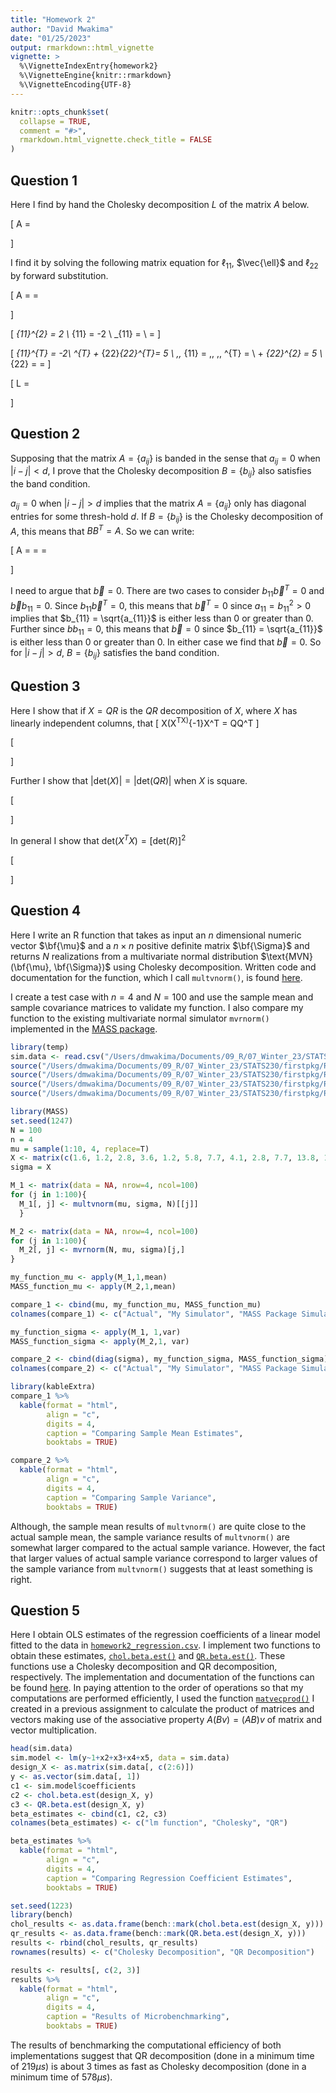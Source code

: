```yaml
---
title: "Homework 2"
author: "David Mwakima"
date: "01/25/2023"
output: rmarkdown::html_vignette
vignette: >
  %\VignetteIndexEntry{homework2}
  %\VignetteEngine{knitr::rmarkdown}
  %\VignetteEncoding{UTF-8}
---
```


```r
knitr::opts_chunk$set(
  collapse = TRUE,
  comment = "#>",
  rmarkdown.html_vignette.check_title = FALSE
)
```

## Question 1

Here I find by hand the Cholesky decomposition $L$ of the matrix $A$ below.

\[
A = \begin{pmatrix} 
2 & - 2 \\
-2 & 5
\end{pmatrix}
\]

I find it by solving the following matrix equation for $\ell_{11}$, $\vec{\ell}$ and $\ell_{22}$ by forward substitution.

\[
A = \begin{pmatrix} 
2 & - 2 \\
-2 & 5
\end{pmatrix} = \begin{pmatrix} \ell_{11} & \vec{\bf{0}} & \\
\vec{\ell} & \ell_{22}
\end{pmatrix} \begin{pmatrix} \ell_{11} & \ell_{11}^{T} & \\
\vec{\bf{0}}^{T} & \ell_{22}^{T}
\end{pmatrix}
\]

\[
\ell_{11}^{2} = 2  \\
\vec{\ell}\ell_{11} = -2 \\
\implies \ell_{11} = \boxed{\sqrt{2}}  \\
\implies \vec{\ell} = \boxed{\frac{-2}{\sqrt{2}}}
\]

\[
\ell_{11}\vec{\ell}^{T} = -2\\
\vec{\ell}\vec{\ell}^{T} + \ell_{22}\ell_{22}^{T}= 5 \\
\implies \text{From}\,\, \ell_{11} = \sqrt{2}\,\, \text{that}\,\, \vec{\ell}^{T} = \frac{-2}{\sqrt{2}} \\
\implies 2 + \ell_{22}^{2} = 5 \\
\implies \ell_{22} = \sqrt{5 - 2} = \boxed{\sqrt{3}}
\]

\[
\implies L = \begin{pmatrix}
\sqrt{2} & 0 \\
\frac{-2}{\sqrt{2}} & \sqrt{3}
\end{pmatrix}
\]

## Question 2

Supposing that the matrix $A = \{a_{ij} \}$ is banded in the sense that $a_{ij} = 0$ when $|i - j| < d$, I prove that the Cholesky decomposition $B = \{b_{ij} \}$ also satisfies the band condition.

$a_{ij} = 0$ when $|i - j| > d$ implies that the matrix $A = \{a_{ij}\}$ only has diagonal entries for some thresh-hold $d$. If $B = \{b_{ij} \}$ is the Cholesky decomposition of $A$, this means that $BB^{T} = A$. So we can write: 

\[
A = \begin{pmatrix} 
a_{11} & 0 \\
0 & \vec{a}_{22}
\end{pmatrix} = \begin{pmatrix} b_{11} & \vec{\bf{0}} & \\
\vec{b} & b_{22}
\end{pmatrix} \begin{pmatrix} b_{11} & \vec{b}^{T} & \\
\vec{\bf{0}}^{T} & b_{22}^{T}
\end{pmatrix} = \begin{pmatrix} 
b_{11}^{2} & b_{11}\vec{b}^{T} \\
\vec{b}b_{11} & \vec{b}b^{T} + b_{22}^{2}
\end{pmatrix}
\]

I need to argue that $\vec{b} = 0$. There are two cases to consider $b_{11}\vec{b}^{T}  = 0$ and $\vec{b}b_{11} = 0$. Since $b_{11}\vec{b}^{T}  = 0$, this means that $\vec{b}^{T} = 0$ since $a_{11} = b_{11}^{2} > 0$ implies that $b_{11} = \sqrt{a_{11}}$ is either less than $0$ or greater than $0$. Further since $bb_{11} = 0$, this means that $\vec{b} = 0$ since $b_{11} = \sqrt{a_{11}}$ is either less than $0$ or greater than $0$. In either case we find that $\vec{b} = 0$. So for $|i - j|>d$, $B = \{b_{ij}\}$ satisfies the band condition.

## Question 3

Here I show that if $X = QR$ is the $QR$ decomposition of $X$, where $X$ has linearly independent columns, that 
\[
X(X^TX)^{-1}X^T = QQ^T
\]

\[
\begin{aligned}
X(X^TX)^{-1}X^T &= (QR)((QR)^T(QR))^{-1}(QR)^T \\
&=(QR)(R^TQ^T(QR))^{-1}R^TQ^T \\
&=(QR)(R^TR)^{-1}R^TQ^T \,\,\,\text{since}\,\, Q^{T}Q = I\\
&=(QR)R^TQ^T \,\,\,\text{since}\,\, R^{T}R = I\\
&=QQ^T \,\,\,\text{since} R^{T}R = I
\end{aligned}
\]

Further I show that $|\text{det}(X)| = |\text{det}(QR)|$ when $X$ is square.

\[
\begin{aligned}
|\text{det}(X)| &= |\text{det}(QR)| \\
 &= |\text{det}(Q)\text{det}(R)| \\
 &= |\pm1 \text{det}(R)| \,\,\,\text{since}\,\,Q \,\,\text{is orthonormal} \\
 &= |\text{det}(R)|
\end{aligned}
\]

In general I show that $\text{det}(X^TX) = [\text{det}(R)]^2$

\[
\begin{aligned}
\text{det}(X^TX) &= \text{det}((QR)^TQR)\\
          &= \text{det}(R^TQ^TQR) \\
          &= \text{det}(R^TR)\,\,\,\text{since}\,\,Q^TQ = I\\ 
          &= \text{det}(R^T)\text{det}(R) \\
          &= \text{det}(R)\text{det}(R) \,\,\,\text{since}\,\,R^T = R\\ 
          &= [\text{det}(R)]^2
\end{aligned}
\]

## Question 4

Here I write an R function that takes as input an $n$ dimensional numeric vector $\bf{\mu}$ and a $n \times n$ positive definite matrix $\bf{\Sigma}$ and returns $N$ realizations from a multivariate normal distribution $\text{MVN}(\bf{\mu}, \bf{\Sigma})$ using Cholesky decomposition. Written code and documentation for the function, which I call `multvnorm()`, is found [here](https://github.com/miningroup/your-stat-230-r-package-davymwax/blob/3ca9ddc9b6319547c0b8852d1f079e9bada7e357/R/multvnorm.R).

I create a test case with $n = 4$ and $N = 100$ and use the sample mean and sample covariance matrices to validate my function. I also compare my function to the existing multivariate normal simulator `mvrnorm()` implemented in the [MASS package](https://cran.r-project.org/web/packages/MASS/index.html).


```r
library(temp)
sim.data <- read.csv("/Users/dmwakima/Documents/09_R/07_Winter_23/STATS230/firstpkg/homework2_regression.csv")
source("/Users/dmwakima/Documents/09_R/07_Winter_23/STATS230/firstpkg/R/matvecprod.R")
source("/Users/dmwakima/Documents/09_R/07_Winter_23/STATS230/firstpkg/R/chol.beta.est.R")
source("/Users/dmwakima/Documents/09_R/07_Winter_23/STATS230/firstpkg/R/QR.beta.est.R")
source("/Users/dmwakima/Documents/09_R/07_Winter_23/STATS230/firstpkg/R/multvnorm.R")
```

```r
library(MASS)
set.seed(1247)
N = 100
n = 4
mu = sample(1:10, 4, replace=T)
X <- matrix(c(1.6, 1.2, 2.8, 3.6, 1.2, 5.8, 7.7, 4.1, 2.8, 7.7, 13.8, 13.4, 3.6, 4.1, 13.4, 43.1), byrow =T, nrow=4)
sigma = X

M_1 <- matrix(data = NA, nrow=4, ncol=100)
for (j in 1:100){
  M_1[, j] <- multvnorm(mu, sigma, N)[[j]]
  }

M_2 <- matrix(data = NA, nrow=4, ncol=100)
for (j in 1:100){
  M_2[, j] <- mvrnorm(N, mu, sigma)[j,]
}

my_function_mu <- apply(M_1,1,mean)
MASS_function_mu <- apply(M_2,1,mean)

compare_1 <- cbind(mu, my_function_mu, MASS_function_mu)
colnames(compare_1) <- c("Actual", "My Simulator", "MASS Package Simulator")

my_function_sigma <- apply(M_1, 1,var)
MASS_function_sigma <- apply(M_2,1, var)

compare_2 <- cbind(diag(sigma), my_function_sigma, MASS_function_sigma)
colnames(compare_2) <- c("Actual", "My Simulator", "MASS Package Simulator")
```


```r
library(kableExtra)
compare_1 %>%
  kable(format = "html",
        align = "c",
        digits = 4,
        caption = "Comparing Sample Mean Estimates",
        booktabs = TRUE)
```

```r
compare_2 %>%
  kable(format = "html",
        align = "c",
        digits = 4,
        caption = "Comparing Sample Variance",
        booktabs = TRUE)
```

Although, the sample mean results of `multvnorm()` are quite close to the actual sample mean, the sample variance results of `multvnorm()` are somewhat larger compared to the actual sample variance. However, the fact that larger values of actual sample variance correspond to larger values of the sample variance from `multvnorm()` suggests that at least something is right.

## Question 5

Here I obtain OLS estimates of the regression coefficients of a linear model fitted to the data in [`homework2_regression.csv`](https://github.com/miningroup/your-stat-230-r-package-davymwax/blob/3ca9ddc9b6319547c0b8852d1f079e9bada7e357/homework2_regression.csv). I implement two functions to obtain these estimates, [`chol.beta.est()`](https://github.com/miningroup/your-stat-230-r-package-davymwax/blob/3ca9ddc9b6319547c0b8852d1f079e9bada7e357/R/chol.beta.est.R) and [`QR.beta.est()`](https://github.com/miningroup/your-stat-230-r-package-davymwax/blob/3ca9ddc9b6319547c0b8852d1f079e9bada7e357/R/QR.beta.est.R). These functions use a Cholesky decomposition and QR decomposition, respectively. The implementation and documentation of the functions can be found [here](https://github.com/miningroup/your-stat-230-r-package-davymwax/tree/main/man). In paying attention to the order of operations so that my computations are performed efficiently, I used the function [`matvecprod()`](https://github.com/miningroup/your-stat-230-r-package-davymwax/blob/3ca9ddc9b6319547c0b8852d1f079e9bada7e357/R/matvecprod.R) I created in a previous assignment to calculate the product of matrices and vectors making use of the associative property $A(Bv) = (AB)v$ of matrix and vector multiplication.

```r
head(sim.data)
sim.model <- lm(y~1+x2+x3+x4+x5, data = sim.data)
design_X <- as.matrix(sim.data[, c(2:6)])
y <- as.vector(sim.data[, 1])
c1 <- sim.model$coefficients
c2 <- chol.beta.est(design_X, y)
c3 <- QR.beta.est(design_X, y)
beta_estimates <- cbind(c1, c2, c3)
colnames(beta_estimates) <- c("lm function", "Cholesky", "QR")
```


```r
beta_estimates %>%
  kable(format = "html",
        align = "c",
        digits = 4,
        caption = "Comparing Regression Coefficient Estimates",
        booktabs = TRUE)
```

```r
set.seed(1223)
library(bench)
chol_results <- as.data.frame(bench::mark(chol.beta.est(design_X, y)))
qr_results <- as.data.frame(bench::mark(QR.beta.est(design_X, y)))
results <- rbind(chol_results, qr_results)
rownames(results) <- c("Cholesky Decomposition", "QR Decomposition")
```

```r
results <- results[, c(2, 3)]
results %>%
  kable(format = "html",
        align = "c",
        digits = 4,
        caption = "Results of Microbenchmarking",
        booktabs = TRUE)
```

The results of benchmarking the computational efficiency of both implementations suggest that QR decomposition (done in a minimum time of $219\mu s$) is about 3 times as fast as Cholesky decomposition (done in a minimum time of $578\mu s$). 


